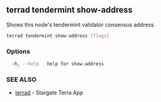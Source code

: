 ## terrad tendermint show-address

Shows this node's tendermint validator consensus address. 

```sh Terrad
terrad tendermint show-address [flags]
```

### Options

```sh Terrad
  -h, --help   help for show-address
```

### SEE ALSO

* [terrad](terrad.md)	 - Stargate Terra App



